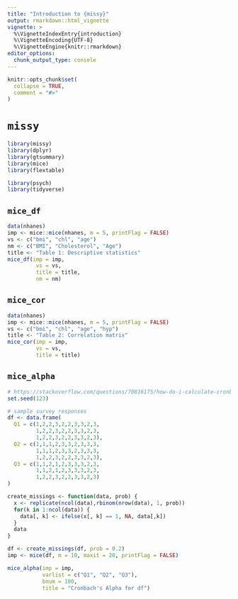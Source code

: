 ```yaml
---
title: "Introduction to {missy}"
output: rmarkdown::html_vignette
vignette: >
  %\VignetteIndexEntry{introduction}
  %\VignetteEncoding{UTF-8}
  %\VignetteEngine{knitr::rmarkdown}
editor_options: 
  chunk_output_type: console
---
```


```r
knitr::opts_chunk$set(
  collapse = TRUE,
  comment = "#>"
)
```

# `missy`

```r
library(missy)
library(dplyr)
library(gtsummary)
library(mice)
library(flextable)

library(psych)
library(tidyverse)
```

## `mice_df`

```r
data(nhanes)
imp <- mice::mice(nhanes, m = 5, printFlag = FALSE)
vs <- c("bmi", "chl", "age")
nm <- c("BMI", "Cholesterol", "Age")
title <- "Table 1: Descriptive statistics"
mice_df(imp = imp,
         vs = vs,
         title = title,
         nm = nm)
```

## `mice_cor`

```r
data(nhanes)
imp <- mice::mice(nhanes, m = 5, printFlag = FALSE)
vs <- c("bmi", "chl", "age", "hyp")
title <- "Table 2: Correlation matrix"
mice_cor(imp = imp,
         vs = vs,
         title = title)
```

## `mice_alpha`

```r
# https://stackoverflow.com/questions/70816175/how-do-i-calculate-cronbachs-alpha-on-multiply-imputed-data
set.seed(123)

# sample survey responses
df <- data.frame(
  Q1 = c(1,2,2,3,2,2,3,3,2,3,
         1,2,2,3,2,2,3,3,2,3,
         1,2,2,3,2,2,3,3,2,3),
  Q2 = c(1,1,1,2,3,3,2,3,3,3,
         1,1,1,2,3,3,2,3,3,3,
         1,2,2,3,2,2,3,3,2,3),
  Q3 = c(1,1,2,1,2,3,3,3,2,3,
         1,1,2,1,2,3,3,3,2,3,
         1,2,2,3,2,2,3,3,2,3)
)

create_missings <- function(data, prob) {
  x <- replicate(ncol(data),rbinom(nrow(data), 1, prob))
  for(k in 1:ncol(data)) {
    data[, k] <- ifelse(x[, k] == 1, NA, data[,k])
  }
  data
}

df <- create_missings(df, prob = 0.2)
imp <- mice(df, m = 10, maxit = 20, printFlag = FALSE)

mice_alpha(imp = imp,
           varlist = c("Q1", "Q2", "Q3"),
           bnum = 100,
           title = "Cronbach's Alpha for df")
```


